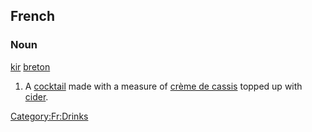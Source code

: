 ==French==
===Noun===
[[kir]] [[breton]]
# A [[cocktail]] made with a measure of [[crème de cassis]] topped up with [[cider]].
[[Category:Fr:Drinks]]